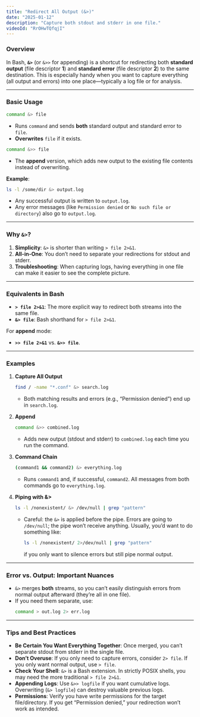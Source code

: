```yaml
---
title: "Redirect All Output (&>)"
date: "2025-01-12"
description: "Capture both stdout and stderr in one file."
videoId: "RrOHwTQfqjI"
---
```


### Overview

In Bash, **`&>`** (or `&>>` for appending) is a shortcut for redirecting both **standard output** (file descriptor **1**) and **standard error** (file descriptor **2**) to the same destination. This is especially handy when you want to capture everything (all output and errors) into one place—typically a log file or for analysis.

---

### Basic Usage

```bash
command &> file
```
- Runs `command` and sends **both** standard output and standard error to `file`.  
- **Overwrites** `file` if it exists.

```bash
command &>> file
```
- The **append** version, which adds new output to the existing file contents instead of overwriting.

**Example**:
```bash
ls -l /some/dir &> output.log
```
- Any successful output is written to `output.log`.
- Any error messages (like `Permission denied` or `No such file or directory`) also go to `output.log`.

---

### Why `&>`?

1. **Simplicity**: `&>` is shorter than writing `> file 2>&1`.  
2. **All-in-One**: You don’t need to separate your redirections for stdout and stderr.  
3. **Troubleshooting**: When capturing logs, having everything in one file can make it easier to see the complete picture.

---

### Equivalents in Bash

- **`> file 2>&1`**: The more explicit way to redirect both streams into the same file.  
- **`&> file`**: Bash shorthand for `> file 2>&1`.

For **append** mode:
- **`>> file 2>&1`** vs. **`&>> file`**.

---

### Examples

1. **Capture All Output**  
   ```bash
   find / -name "*.conf" &> search.log
   ```
   - Both matching results and errors (e.g., “Permission denied”) end up in `search.log`.

2. **Append**  
   ```bash
   command &>> combined.log
   ```
   - Adds new output (stdout and stderr) to `combined.log` each time you run the command.

3. **Command Chain**  
   ```bash
   (command1 && command2) &> everything.log
   ```
   - Runs `command1` and, if successful, `command2`. All messages from both commands go to `everything.log`.

4. **Piping with &>**  
   ```bash
   ls -l /nonexistent/ &> /dev/null | grep "pattern"
   ```
   - Careful: the `&>` is applied before the pipe. Errors are going to `/dev/null`; the pipe won’t receive anything. Usually, you’d want to do something like:
     ```bash
     ls -l /nonexistent/ 2>/dev/null | grep "pattern"
     ```
     if you only want to silence errors but still pipe normal output.

---

### Error vs. Output: Important Nuances

- `&>` merges **both** streams, so you can’t easily distinguish errors from normal output afterward (they’re all in one file).  
- If you need them separate, use:
  ```bash
  command > out.log 2> err.log
  ```

---

### Tips and Best Practices

- **Be Certain You Want Everything Together**: Once merged, you can’t separate stdout from stderr in the single file.  
- **Don’t Overuse**: If you only need to capture errors, consider `2> file`. If you only want normal output, use `> file`.  
- **Check Your Shell**: `&>` is a Bash extension. In strictly POSIX shells, you may need the more traditional `> file 2>&1`.  
- **Appending Logs**: Use `&>> logfile` if you want cumulative logs. Overwriting (`&> logfile`) can destroy valuable previous logs.  
- **Permissions**: Verify you have write permissions for the target file/directory. If you get “Permission denied,” your redirection won’t work as intended.